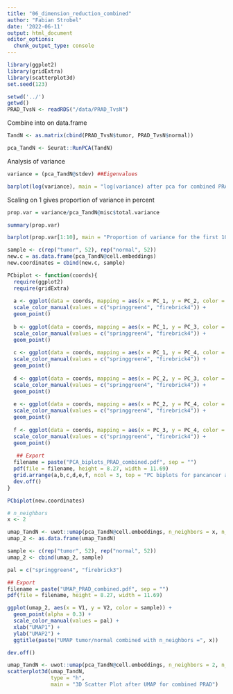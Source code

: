 ```yaml
---
title: "06_dimension_reduction_combined"
author: "Fabian Strobel"
date: '2022-06-11'
output: html_document
editor_options: 
  chunk_output_type: console
---
```


```r
library(ggplot2)
library(gridExtra)
library(scatterplot3d)
set.seed(123)
```

```r
setwd('../')
getwd()
PRAD_TvsN <- readRDS("/data/PRAD_TvsN")
```

Combine into on data.frame
```r
TandN <- as.matrix(cbind(PRAD_TvsN$tumor, PRAD_TvsN$normal))
```

```r
pca_TandN <- Seurat::RunPCA(TandN)
```

Analysis of variance
```r
variance = (pca_TandN@stdev) ##Eigenvalues

barplot(log(variance), main = "log(variance) after pca for combined PRAD dataset", xlab = "PC_i", ylab = "log(variance)")
```

Scaling on 1 gives proportion of variance in percent
```r
prop.var = variance/pca_TandN@misc$total.variance

summary(prop.var)

barplot(prop.var[1:10], main = "Proportion of variance for the first 10 PCs", xlab = "PCs", ylab = "Proportion of variance")
```

```r
sample <- c(rep("tumor", 52), rep("normal", 52))
new.c = as.data.frame(pca_TandN@cell.embeddings)
new.coordinates = cbind(new.c, sample)

PCbiplot <- function(coords){
  require(ggplot2)
  require(gridExtra)
  
  a <- ggplot(data = coords, mapping = aes(x = PC_1, y = PC_2, color = sample)) + 
  scale_color_manual(values = c("springgreen4", "firebrick4")) +
  geom_point()
  
  b <- ggplot(data = coords, mapping = aes(x = PC_1, y = PC_3, color = sample)) + 
  scale_color_manual(values = c("springgreen4", "firebrick4")) +
  geom_point()
  
  c <- ggplot(data = coords, mapping = aes(x = PC_1, y = PC_4, color = sample)) + 
  scale_color_manual(values = c("springgreen4", "firebrick4")) +
  geom_point()
  
  d <- ggplot(data = coords, mapping = aes(x = PC_2, y = PC_3, color = sample)) + 
  scale_color_manual(values = c("springgreen4", "firebrick4")) +
  geom_point()
          
  e <- ggplot(data = coords, mapping = aes(x = PC_2, y = PC_4, color = sample)) + 
  scale_color_manual(values = c("springgreen4", "firebrick4")) +
  geom_point()
  
  f <- ggplot(data = coords, mapping = aes(x = PC_3, y = PC_4, color = sample)) + 
  scale_color_manual(values = c("springgreen4", "firebrick4")) +
  geom_point()
  
   ## Export
  filename = paste("PCA_biplots_PRAD_combined.pdf", sep = "")
  pdf(file = filename, height = 8.27, width = 11.69)
  grid.arrange(a,b,c,d,e,f, ncol = 3, top = "PC biplots for pancancer analysis")
  dev.off()
}

PCbiplot(new.coordinates)
```


```r
# n_neighbors
x <- 2

umap_TandN <- uwot::umap(pca_TandN@cell.embeddings, n_neighbors = x, n_components = 2)
umap_2 <- as.data.frame(umap_TandN)

sample <- c(rep("tumor", 52), rep("normal", 52))
umap_2 <- cbind(umap_2, sample)

pal = c("springgreen4", "firebrick3")

## Export
filename = paste("UMAP_PRAD_combined.pdf", sep = "")
pdf(file = filename, height = 8.27, width = 11.69)

ggplot(umap_2, aes(x = V1, y = V2, color = sample)) + 
  geom_point(alpha = 0.3) +
  scale_color_manual(values = pal) +
  xlab("UMAP1") +
  ylab("UMAP2") +
  ggtitle(paste("UMAP tumor/normal combined with n_neighbors =", x))

dev.off()

```

```r
umap_TandN <- uwot::umap(pca_TandN@cell.embeddings, n_neighbors = 2, n_components = 3)
scatterplot3d(umap_TandN,
              type = "h",
              main = "3D Scatter Plot after UMAP for combined PRAD")
```

